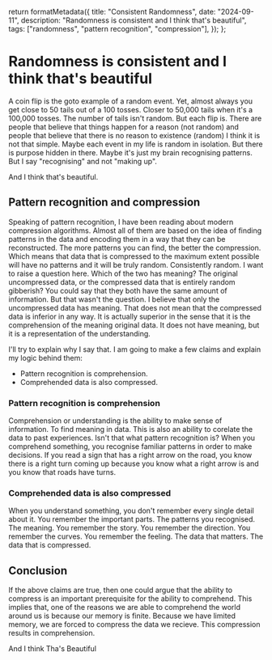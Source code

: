 
  return formatMetadata({
    title: "Consistent Randomness",
    date: "2024-09-11",
    description: "Randomness is consistent and I think that's beautiful",
    tags: ["randomness", "pattern recognition", "compression"],
  });
};

# Randomness is consistent and I think that's beautiful

A coin flip is the goto example of a random event. Yet, almost always you get close to 50 tails out of a 100 tosses. Closer to 50,000 tails when it's a 100,000 tosses. The number of tails isn't random. But each flip is. There are people that believe that things happen for a reason (not random) and people that believe that there is no reason to existence (random) I think it is not that simple. Maybe each event in my life is random in isolation. But there is purpose hidden in there. Maybe it's just my brain recognising patterns. But I say "recognising" and not "making up".

And I think that's beautiful.

## Pattern recognition and compression

Speaking of pattern recognition, I have been reading about modern compression algorithms. Almost all of them are based on the idea of finding patterns in the data and encoding them in a way that they can be reconstructed. The more patterns you can find, the better the compression. Which means that data that is compressed to the maximum extent possible will have no patterns and it will be truly random. Consistently random. I want to raise a question here. Which of the two has meaning? The original uncompressed data, or the compressed data that is entirely random gibberish? You could say that they both have the same amount of information. But that wasn't the question. I believe that only the uncompressed data has meaning. That does not mean that the compressed data is inferior in any way. It is actually superior in the sense that it is the comprehension of the meaning original data. It does not have meaning, but it is a representation of the understanding.

I'll try to explain why I say that. I am going to make a few claims and explain my logic behind them:

- Pattern recognition is comprehension.
- Comprehended data is also compressed.

### Pattern recognition is comprehension

Comprehension or understanding is the ability to make sense of information. To find meaning in data. This is also an ability to corelate the data to past experiences. Isn't that what pattern recognition is? When you comprehend something, you recognise familiar patterns in order to make decisions. If you read a sign that has a right arrow on the road, you know there is a right turn coming up because you know what a right arrow is and you know that roads have turns.

### Comprehended data is also compressed

When you understand something, you don't remember every single detail about it. You remember the important parts. The patterns you recognised. The meaning. You remember the story. You remember the direction. You remember the curves. You remember the feeling. The data that matters. The data that is compressed.

## Conclusion

If the above claims are true, then one could argue that the ability to compress is an important prerequisite for the ability to comprehend. This implies that, one of the reasons we are able to comprehend the world around us is because our memory is finite. Because we have limited memory, we are forced to compress the data we recieve. This compression results in comprehension.

And I think Tha's Beautiful
